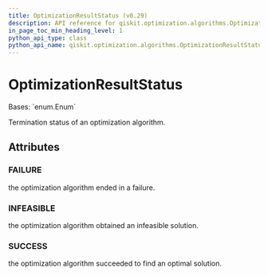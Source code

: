 ```yaml
---
title: OptimizationResultStatus (v0.29)
description: API reference for qiskit.optimization.algorithms.OptimizationResultStatus in qiskit v0.29
in_page_toc_min_heading_level: 1
python_api_type: class
python_api_name: qiskit.optimization.algorithms.OptimizationResultStatus
---
```


# OptimizationResultStatus

<Class id="qiskit.optimization.algorithms.OptimizationResultStatus" isDedicatedPage={true} github="https://github.com/qiskit-community/qiskit-aqua/tree/stable/0.9/qiskit/optimization/algorithms/optimization_algorithm.py" signature="OptimizationResultStatus(value)" modifiers="class">
  Bases: `enum.Enum`

  Termination status of an optimization algorithm.

  ## Attributes

  ### FAILURE

  <Attribute id="qiskit.optimization.algorithms.OptimizationResultStatus.FAILURE" attributeValue="1">
    the optimization algorithm ended in a failure.
  </Attribute>

  ### INFEASIBLE

  <Attribute id="qiskit.optimization.algorithms.OptimizationResultStatus.INFEASIBLE" attributeValue="2">
    the optimization algorithm obtained an infeasible solution.
  </Attribute>

  ### SUCCESS

  <Attribute id="qiskit.optimization.algorithms.OptimizationResultStatus.SUCCESS" attributeValue="0">
    the optimization algorithm succeeded to find an optimal solution.
  </Attribute>
</Class>

